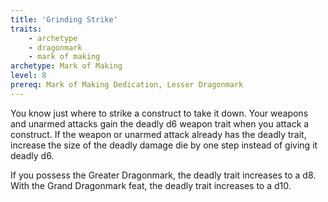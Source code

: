 ```yaml
---
title: 'Grinding Strike'
traits:
    - archetype
    - dragonmark
    - mark of making
archetype: Mark of Making
level: 8
prereq: Mark of Making Dedication, Lesser Dragonmark
---
```


You know just where to strike a construct to take it down. Your weapons and unarmed attacks gain the deadly d6 weapon trait when you attack a construct. If the weapon or unarmed attack already has the deadly trait, increase the size of the deadly damage die by one step instead of giving it deadly d6.

If you possess the Greater Dragonmark, the deadly trait increases to a d8. With the Grand Dragonmark feat, the deadly trait increases to a d10.
